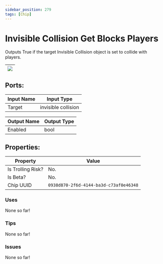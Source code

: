 ```yaml
---
sidebar_position: 279
tags: [Chip]
---
```


# Invisible Collision Get Blocks Players


Outputs True if the target Invisible Collision object is set to collide with players.

| ![](https://images-ext-2.discordapp.net/external/MPmIaQzlEPmgGWlgi-WxBBXt0Bjv_zWPkg1y1f_sy3s/https/www.recroomcircuits.com/image/circuit/absolute-value?width=206&height=108) |
|-----|

## Ports:

| Input Name | Input Type |
|-----------|-----------|
| Target | invisible collision |

| Output Name | Output Type |
|-----------|-----------|
| Enabled | bool |

## Properties:

| Property  | Value |
|-------------------|-----------|
| Is Trolling Risk? | No. |
| Is Beta? | No. |
| Chip UUID | `0938d870-2f6d-4144-ba3d-c73af0e46348` |

### Uses

None so far!

### Tips

None so far!

### Issues

None so far!